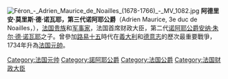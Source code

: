 {{Unreferenced|time=2021-05-09T08:17:22+00:00}}
[[File:Féron_-_Adrien_Maurice_de_Noailles_(1678-1766)_-_MV_1082.jpg|thumb]]
'''阿德里安·莫里斯·德·诺瓦耶，第三代诺阿耶公爵'''（Adrien Maurice, 3e duc de Noailles，{{bd|1678年|9月29日|1766年|6月24日|catIdx=N}}），[[法国|法国]][[贵族|贵族]]和[[军事家|军事家]]，法国首席财政大臣，第二代[[诺阿耶公爵|诺阿耶公爵]][[安纳·朱尔·德·诺瓦耶|安纳·朱尔·德·诺瓦耶]]之子。曾參加[[路易十五|路易十五]]時代在[[義大利|義大利]]和[[德意志|德意志]]的歷次最重要戰爭，1734年升為[[法国元帥|法国元帥]]。

{{start box}}
{{s-before|[[安纳·朱尔·德·诺瓦耶|安纳·朱尔·德·诺瓦耶]]}}
{{s-title|[[诺瓦耶公爵|诺瓦耶公爵]]|1708年—1766年}}
{{s-after|[[路易·德·诺瓦耶|路易·德·诺瓦耶]]}}
{{s-before|[[尼古拉·德马雷茨，马耶布瓦侯爵|尼古拉·德马雷茨，马耶布瓦侯爵]]}}
{{s-title|[[法国财政部长|法兰西王國财政大臣]]|1715年—1718年}}
{{s-after|[[马克·雷内·德·瓦耶·德·保尔密，第一代阿让松侯爵|马克·雷内·德·瓦耶·德·保尔密，第一代阿让松侯爵]]}}
{{s-before|[[让-雅克·阿梅洛·德·夏尤|让-雅克·阿梅洛·德·夏尤]]}}
{{s-title|[[法国外交部长|法兰西王國外交及聯邦事務大臣]]|1744年—1744年}}
{{s-after|[[雷内·路易·德·瓦耶·德·保尔密，阿让松侯爵|雷内·路易·德·瓦耶·德·保尔密，阿让松侯爵]]}}
{{end box}}

{{Authority control}}
{{DEFAULTSORT:Noailles}}
[[Category:法国元帅|Category:法国元帅]]
[[Category:諾阿耶公爵|Category:諾阿耶公爵]]
[[Category:法国公爵|Category:法国公爵]]
[[Category:法国财政大臣|Category:法国财政大臣]]
{{法国人小作品}}